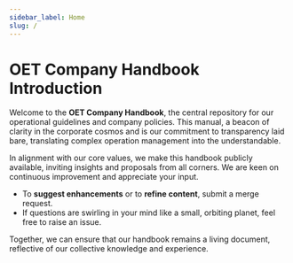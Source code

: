 ```yaml
---
sidebar_label: Home
slug: /
---
```


# OET Company Handbook Introduction

Welcome to the **OET Company Handbook**, the central repository for our operational guidelines and company policies. This manual, a beacon of clarity in the corporate cosmos and is our commitment to transparency laid bare, translating complex operation management into the understandable.

In alignment with our core values, we make this handbook publicly available, inviting insights and proposals from all corners. We are keen on continuous improvement and appreciate your input.

- To **suggest enhancements** or to **refine content**, submit a merge request.
- If questions are swirling in your mind like a small, orbiting planet, feel free to raise an issue.

Together, we can ensure that our handbook remains a living document, reflective of our collective knowledge and experience.

